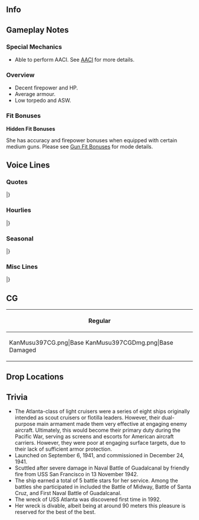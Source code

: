 ==Info==
{{KanmusuInfo|ID=397}}
{{KanmusuInfo|ID=397a}}

==Gameplay Notes==
===Special Mechanics===
* Able to perform AACI. See [[AACI]] for more details.

===Overview===
* Decent firepower and HP.
* Average armour.
* Low torpedo and ASW.

===Fit Bonuses===
{{:{{BASEPAGENAME}}/Equipment Bonuses}}
{{clear}}
'''Hidden Fit Bonuses'''

She has accuracy and firepower bonuses when equipped with certain medium guns. Please see [[Gun Fit Bonuses]] for mode details.

==Voice Lines==
===Quotes===
{{ShipquoteHeader}}
{{ShipquoteKai
|scenario = Introduction
|origin =How is everything? 私はAtlanta級防空巡洋艦、Atlanta。Brooklyn生まれ。あなた、提督さん？よろしくね。
|translation =How is everything? I'm the Atlanta-class anti-air cruiser, Atlanta. I'm from Brooklyn. Are you the Admiral? Nice to meet you.<ref>She was actually built in Kearny, New Jersey. She was commissioned in Brooklyn, New York.</ref>
}}
{{ShipquoteKai
|scenario = Introduction|kai = true
|origin =How is everything? 私はAtlanta級防空巡洋艦、Atlanta。来たよ。提督さん…まあ、今日も頑張ろうっか。
|translation =How is everything? I'm the Atlanta-class anti-air cruiser, Atlanta. Reporting in. Admiral... well, I guess I'll work hard today too.
}}
{{ShipquoteKai
|scenario = Library
|origin =私、Atlanta級軽巡、その一番艦、Atlanta。防空巡洋艦Atlantaの方が通りがいいかな？そう、防空巡の代名詞的な対空火力で、艦隊防空やっちゃうから。…って…あぁ、ごめん。夜戦っとかはちょっといいかな。まあ、いいじゃない。よろしくね。
|translation =I'm the first ship of the Atlanta-class light cruisers, Atlanta. I suppose it sounds better to say I'm the anti-air cruiser Atlanta? Yes, I'm an anti-air cruiser that is synonymous with anti-air power, so just leave the fleet's air defense to me... Eh... Ah, apologies. I suppose night battles are fine too. Oh well. I'll be in your care.
}}
{{ShipquoteKai
|scenario = Secretary 1
|origin =えぇ、私？いいけど。
|translation =Eh, me? Alright then.
}}
{{ShipquoteKai
|scenario = Secretary 1|kai = true
|origin =あぁ、私？いいけど。
|translation =Ah, me? Alright then.
}}
{{ShipquoteKai
|scenario = Secretary 2
|origin =もしかして、夜戦？だったら私はパス。
|translation =Is it a night battle? Then I'll pass.
}}
{{ShipquoteKai
|scenario = Secretary 3
|origin =Can I ask you something? あのさ、それって、どういう意味があるの？私の対空艤装に、なにか問題ある？
|translation =Can I ask you something? Hey, what do you think you're doing? Is there a problem with my anti-air rigging?
}}
{{ShipquoteKai
|scenario = Idle
|origin =日本のfleet、私は苦手かな。でも、わかってくると意外といいやつもいるよね。意外とね。
|translation =I'm not really good with the Japanese Fleet. But surprisingly, some of them are good people once you get to know them. What a surprise. 
}}
{{ShipquoteKai
|scenario = Secretary Married
|origin =Are you alright、提督さん？…そう？なら、まあ、いいけど。Coffee、ここに置くよ。
|translation =Are you alright, Admiral? ...Really? Well, that's fine then. I'll leave your coffee here.
}}
{{ShipquoteKai
|scenario = Wedding
|origin =提督さん、何？What’s up? えぇ？何これ？開けていいの？……ありゃ。まあ、いいんじゃない？Thanks、提督さん。私も、ありかな。
|translation =Admiral, what is it? What's up? Eh? What's this? Can I open it? ...Oh wow. Well, isn't this nice? Thanks, Admiral. I guess I'll accept.
}}
{{ShipquoteKai
|scenario = Looking At Scores
|origin =Information? いいけど。
|translation =You want information? Alright.
}}
{{ShipquoteKai
|scenario = Joining A Fleet
|origin =Are you OK? 防空巡、Atlanta、出撃するから。
|translation =Are you OK? anti-air cruiser, Atlanta, sortieing.
}}
{{ShipquoteKai
|scenario = Equipment 1
|origin =まあ、いいんじゃない。
|translation =Well, I suppose this is fine.
}}
{{ShipquoteKai
|scenario = Equipment 2
|origin =Thanks.
|translation =Thanks.
}}
{{ShipquoteKai
|scenario = Equipment 3
|origin =まあ、ここまではいいかな。
|translation =Well, I suppose this is enough.
}}
{{ShipquoteKai
|scenario = Supply
|origin =あぁ、thanks.
|translation =Ah, thanks.
}}
{{ShipquoteKai
|scenario = Docking Minor
|origin = シャワー 浴びてくる。
|translation =I'm going to take a shower.
}}
{{ShipquoteKai
|scenario = Docking Major
|origin =嫌だな、匂いついちゃう。少しお休み、もらうから。
|translation =Oh no, I stink. I'll go rest for a while.
}}
{{ShipquoteKai
|scenario = Construction
|origin =You know what? 出来たって。
|translation =You know what? It's complete.
}}
{{ShipquoteKai
|scenario = Returning From Sortie
|origin =戻ってこれた。疲れたね。
|translation =We've made it back. That was tiring.
}}
{{ShipquoteKai
|scenario = Starting A Sortie
|origin =私が旗艦？本当に？まあ、いいけど。Atlanta、抜錨。艦隊、前進。
|translation =I'm the flagship? Really? Well, alright then. Atlanta, setting off. Fleet, forwards.
}}
{{ShipquoteKai
|scenario = Battle Start
|origin =来ちゃったか…仕方ない。始めるよ。
|translation =They've come huh... No choice then. Let's begin.
}}
{{ShipquoteKai
|scenario = Attack
|origin =叩き落とせ。Fire! Fire!
|translation =Take them down. Fire! Fire!
}}
{{ShipquoteKai
|scenario = Air Battle/Daytime Spotting/Night Battle Attack
|origin =しっ！来んな、来んなよ！
|translation =Shoo! G-go away!
}}
{{ShipquoteKai
|scenario = Night Battle
|origin =夜戦か。いやなんだよね。悪い予感しかしないけど。
|translation =A night battle huh. I don't like this. I have a bad feeling about this.<ref>She was sunk by USS San Fransisco in the confusion of night battle.</ref>
}}
{{ShipquoteKai
|scenario = Night Battle|kai = true
|origin =えぇ？また夜戦？ごめん、私はパスだって。
|translation =Eh? Another night battle? Sorry, I said I'll pass.
}}
{{ShipquoteKai
|scenario = MVP
|origin =えぇ？わ、私？私が一番活躍したっての？ま、まあ、そうかな。そうみたい。いいんじゃない？
|translation =Eh? M-me? I'm the highest achiever? O-oh, I see. It does look like it. Isn't this fine?
}}
{{ShipquoteKai
|scenario = Minor Damage 1
|origin =あはぁ！何さ？
|translation =Ah! What was that?
}}
{{ShipquoteKai
|scenario = Minor Damage 2
|origin =直撃！？嘘でしょう！
|translation =A direct hit!? It can't be!
}}
{{ShipquoteKai
|scenario = Major Damage
|origin =消して、消して！火を消して！あぁ、水が…！もう！
|translation =Put it out, put it out! Put the fire out! Ah, the water is...! Jeez! 
}}
{{ShipquoteKai
|scenario = Sunk
|origin =だから…嫌だったの……この海は、深いのね。…Ironbottom Soundより…ずっと…
|translation =That's why I said... I didn't like it... This sea is deep. ...Far deeper... than Ironbottom Sound...
}}
|}
<references/>
{{clear}}

===Hourlies===
{{ShipquoteHeader|type = hourly}}
{{ShipquoteKai|kai = true
|scenario = 00:00
|origin =今日の秘書艦は私がやるよ。まあ、いいんじゃない？
|translation =I'll be the secretary ship today. Well, it's fine isn't it?
}}
{{ShipquoteKai|kai = true
|scenario = 01:00
|origin =1 o'clock. 夜は嫌だね。本当。
|translation = 1 o'clock. I really don't like the night.
}}
{{ShipquoteKai|kai = true
|scenario = 02:00
|origin =2 o'clock. 提督さんは夜はどうなの？あぁ、そう。まあ、いいけど。
|translation =2 o'clock. What do you think of the night, Admiral? Ah, I see. Well, that's fine too.
}}
{{ShipquoteKai|kai = true
|scenario = 03:00
|origin =3 o'clock. Coffeeほしくない？眠くなちゃった。あぁ、ごめん。入れてくれるんだ。
|translation =3 o'clock. Can you make some coffee? I'm getting sleepy. Ah, sorry. You did make some.
}}
{{ShipquoteKai|kai = true
|scenario = 04:00
|origin =4 o'clock. Coffee美味しい。Thanks。お代わりは私が入れるよ。
|translation =4 o'clock. The coffee was delicious. Thanks. I'll go make a another cup.
}}
{{ShipquoteKai|kai = true
|scenario = 05:00
|origin =5 o'clock. ありゃ、明るなってきた。はあぁー、もう朝か。Good morning、提督さん。
|translation =5 o'clock. Oh, it's getting bright. Aaaah, it's already morning. Good morning, Admiral.
}}
{{ShipquoteKai|kai = true
|scenario = 06:00
|origin =6 o'clock. Good morning。でも、少し眠いね。仕方ない。
|translation =6 o'clock. Good morning. But, I'm still a little sleepy. That's bound to happen.
}}
{{ShipquoteKai|kai = true
|scenario = 07:00
|origin =7 o'clock. さあ、morningは何にする？取ってきてあげるよ。卵はスクランブル でいい？
|translation =7 o'clock. Now, what would you like this morning? I'll get it for you. Would you like your eggs scrambled?
}}
{{ShipquoteKai|kai = true
|scenario = 08:00
|origin =8 o'clock. あぁ、私？私はフライドベーコンかな。基本だよ。そう、卵は二つね。
|translation =8 o'clock. Ah, me? I suppose I'll have fried bacon. That's a must. Yes, I'll have two eggs.
}}
{{ShipquoteKai|kai = true
|scenario = 09:00
|origin =9 o'clock. さあ、海に出ますか。Task forceを組む。空母は？重巡はどうする？
|translation =9 o'clock. Now shall we head out to sea? Let's put a task force together. Who will be the carriers? The heavy cruisers?
}}
{{ShipquoteKai|kai = true
|scenario = 10:00
|origin =10 o'clock. 対空演習？余裕、そんなの。相手はなに？Betty? Kate? あれは、知らないやつ。
|translation =10 o'clock. An anti-air exercise? I'm good at that. What will the targets be? Betty? Kate? I don't know that plane.<ref>She's referring to the [https://en.wikipedia.org/wiki/Mitsubishi_G4M Mitsubishi G4M "Betty"] and [https://en.wikipedia.org/wiki/Nakajima_B5N Nakajima B5N "Kate"].</ref>
}}
{{ShipquoteKai|kai = true
|scenario = 11:00
|origin =11 o'clock. まあ、なんだって落とすけど。えぇ、日本の駆逐艦？ん、そうね。ちょっと苦手かな。
|translation =11 o'clock. Well, I'll still shoot it down. Eh, Japanese destroyer? Hmmm, yeah. I'm not really good with them.<ref>She was torpedoed by either [[Ikazuchi]] or [[Inazuma]].</ref>
}}
{{ShipquoteKai|kai = true
|scenario = 12:00
|origin =Noon. よし、お昼だ。提督さん、lunch time。今日はAtlanta burgerでいい？なかなかいけるよ。
|translation =Noon. Alright, it's noon. Admiral, it's lunchtime. Would you like some of my special burgers for lunch? They're pretty good.
}}
{{ShipquoteKai|kai = true
|scenario = 13:00
|origin =1 o'clock. さあ、お昼のあとは少しお休みしない？まあ、いいじゃない？
|translation =1 o'clock. Now shall we have a short rest after lunch? Well, isn't it fine?
}}
{{ShipquoteKai|kai = true
|scenario = 14:00
|origin =2 o…あいつらは…日本の駆逐隊じゃ！？いや、あいつらは苦手。こっちくんなよ！えぇ！
|translation =2 o... They are... the Japanese Destroyer Division!? Well, I don't like them. Don't come near me! Eh!
}}
{{ShipquoteKai|kai = true
|scenario = 15:00
|origin =3…o'clock. H-hey、暁、how are you？そ、そう？何よりだわ。
|translation = 3... o'clock. H-hey, Akatsuki, how are you? I-is that so? That's good.
}}
{{ShipquoteKai|kai = true
|scenario = 16:00
|origin =4 o'clock. は、はい。Nightmare、今日も「ぽいぽい」言ってのね。まあ、いいけど。ふあぁ。
|translation =4 o'clock. H-hi. Nightmare, you're still going "poi, poi" today too. Well, that's fine. Whew.
}}
{{ShipquoteKai|kai = true
|scenario = 17:00
|origin =5 o'clock. あいつらやっといなくなった。提督さんもあんなのと毎日戯れて大変ね。そう？あぁ、夕日が…夜に…夜になっちゃうよ。
|translation =5 o'clock. They finally left. You must have your hands full dealing with that every day, Admiral. Really? Ah, the sun is setting... It's... it's almost nighttime.
}}
{{ShipquoteKai|kai = true
|scenario = 18:00
|origin =6 o'clock. やばい、夜だ。まじどうしよう？えぇ、夕食？それどころじゃないよ。
|translation =6 o'clock. Oh no, it's night. What should I do? Eh, dinner? Now's not the time for that.
}}
{{ShipquoteKai|kai = true
|scenario = 19:00
|origin =7 o'clock. やばい、日が完全に暮れた。戦闘態勢。えぇ、飯？レーションでも食べてて。
|translation =7 o'clock. Oh no, the sun has set. Battle stations. Eh, food? Just eat some rations.
}}
{{ShipquoteKai|kai = true
|scenario = 20:00
|origin =8…えぇ、来客？夜に…だれ！？ひ、比叡！やるき！？…えぇ？手作りカレーの差し入れ？Th-thanks。
|translation =8... Eh, a visitor? At this time... Who is it!? Hi-hiei! You want a fight!? ...Eh? You brought some homemade curry? Th-thanks.
}}
{{ShipquoteKai|kai = true
|scenario = 21:00
|origin =9 o'clock. Battleship比叡の差し入れだって。た、食べてみる？あぁ、美味しい。
|translation =9 o'clock. It's a gift from battleship Hiei. Sh-shall we try it? Ah, it's delicious.
}}
{{ShipquoteKai|kai = true
|scenario = 22:00
|origin =10 o'clock. 提督さん、そうなんだ。金剛のサポートレシピで。いや、まじありだった。
|translation =10 o'clock. Admiral, I see. It's Kongou's special recipe. No, it's really good.
}}
{{ShipquoteKai|kai = true
|scenario = 23:00
|origin =11 o'clock. 今日も色々あったね。明日はもっといい日になるよ。じゃ、good night。
|translation =11 o'clock. We did a lot today. I hope tomorrow will be an even better day. Then, good night.
}}
|}
<references/>
{{clear}}

===Seasonal===
{{SeasonalHeaderOld}}
{{SeasonalQuote
|scenario = [[Seasonal/Setsubun_2020|Setsubun 2020]]
|origin = いった。何？だれ？…あ・か・つ・き、てめ…いっ！今度はNightmare…てめらまとめて…うわぁ！
|translation =	Ouch. What's was that? Who did that? ...A-ka-tsu-ki, you little... Ow! Now it's you, Nightmare... Now listen here you little shits... Whoa!
|audio = Atlanta_Setsubun_2020_Secretary_1.mp3
|notes = 
}}
{{SeasonalQuote
|scenario = [[Seasonal/Valentine%27s_Day_2020|Valentine's Day 2020]]
|origin = あぁ、これ？なんかルールなの。まあ、いいけど。味は保証しないよ。どうぞ。
|translation =	Ah, this? I think it was some kind of rule. Well, fine then. I can't guarantee the taste. Here you go.
|audio = Atlanta_Valentines_2020_Secretary_1.mp3
|notes = 
}}
{{SeasonalQuote
|scenario = [[Seasonal/White_Day_2020|White Day 2020]]
|origin = あぁ、義理堅いね、提督さん。忘れてた。まあ、いいけど。へぇ、手作りなんだ？どれ、食べてみよう。あぁ、美味しい。
|translation =	Ah, you're really a stickler for protocol, Admiral. I already forgot about this. Well, it's fine. Hmm, so they're hand made? Let me try one. Ah, it's delicious.
|audio = Atlanta_White_Day_2020_Secretary_1.mp3
|notes = 
}}
{{SeasonalQuote
|scenario = [[Seasonal/Seventh_Anniversary|7th Anniversary]]
|origin = 7th Anniversaryなんだってね。You made it.
|translation =	So it's the 7th Anniversary. You made it.
|audio = Atlanta_7th_Anniversary_Secretary_1.mp3
|notes = 
}}
{{SeasonalQuote
|scenario = [[Seasonal/Rainy_Season_2020|Rainy Season 2020]]
|origin = あぁ、そのumbrellaいいじゃない？好きな感じ。提督さんの？へぇ、そうなんだ。
|translation =	Ah, isn't that umbrella nice? I like how it looks. Is it yours, Admiral? Hmmm, I see.
|audio = Atlanta_Rainy_Season_2020_Secretary_1.mp3
|notes = 
}}
{{SeasonalQuote
|scenario = [[Seasonal/Autumn_2020|Autumn 2020]]
|origin = 秋になると、やっぱ夜がちょっと怖くなるね。鎮守府秋祭り？はぁ、これが…こんな夜なら、あり…かな。
|translation =	When autumn comes, I kinda get a bit scared of the night. The Naval Base Autumn Festival? Hmmm, I think... I can handle... a night like this.
|audio = Atlanta_Autumn_2020_Secretary_1.mp3
|notes = 
}}
{{SeasonalQuote
|scenario = [[Seasonal/End_of_Year_2020|End of Year 2020]]
|origin = まあ、なんてな。一年なんとかもったね。何よりだわ。San Francisco、あんた、なにそれ？えぇ？箒？ 
|translation =	Well, you know. We've managed to make it through another year. Somehow. San Francisco, what's with that getup? Eh? A broom? 
|audio = Atlanta_Year_End_2020_Secretary_1.mp3
|notes = 
}}
{{SeasonalQuote
|scenario = [[Seasonal/Eighth_Anniversary|8th Anniversary]]
|origin = 8th Anniversaryなんだってね。You made it. Congrats.
|translation =	So it's the 8th Anniversary. You made it. Congrats.
|audio = Atlanta_8th Anniversary_Secretary_1.mp3
|notes = 
}}
|}<references/>

{{clear}}

===Misc Lines===
{{SeasonalHeaderOld}}
{{SeasonalQuote
|scenario = [[Spring_2021_Event#Friend_Fleet_Voice_Lines|Spring 2021 Event]]
|origin = Roger. やるぞ、あたし。Fire! 
|translation =	Roger. I can do this. Fire! 
|audio = Ship_Voice_Atlanta_Kai_Spring_2021_Event_Friend_Fleet_1.mp3
|notes = Friend Fleet 1
}}
{{SeasonalQuote
|scenario = [[Spring_2021_Event#Friend_Fleet_Voice_Lines|Spring 2021 Event]]
|origin = Task Force, on camp. Friend fleetを支援する。続け！
|translation =	Task Force, on camp. Supporting the friendly fleet. Follow me! 
|audio = Ship_Voice_Atlanta_Kai_Spring_2021_Event_Friend_Fleet_2.mp3
|notes = Friend Fleet 2
}}
|}<references/>

{{clear}}

==CG==
{| class="mw-collapsible mw-collapsed wikitable" style="width: 100%;"
!Regular
|-
|<gallery>
KanMusu397CG.png|Base
KanMusu397CGDmg.png|Base Damaged
</gallery>
|}

==Drop Locations==

==Trivia==

* The Atlanta-class of light cruisers were a series of eight ships originally intended as scout cruisers or flotilla leaders. However, their dual-purpose main armament made them very effective at engaging enemy aircraft. Ultimately, this would become their primary duty during the Pacific War, serving as screens and escorts for American aircraft carriers. However, they were poor at engaging surface targets, due to their lack of sufficient armor protection.
* Launched on September 6, 1941, and commissioned in December 24, 1941.
* Scuttled after severe damage in Naval Battle of Guadalcanal by friendly fire from USS San Francisco in 13 November 1942.
* The ship earned a total of 5 battle stars for her service. Among the battles she participated in included the Battle of Midway, Battle of Santa Cruz, and First Naval Battle of Guadalcanal.
* The wreck of USS Atlanta was discovered first time in 1992.
* Her wreck is divable, albeit being at around 90 meters this pleasure is reserved for the best of the best.
<br>

{{Shiplist}}